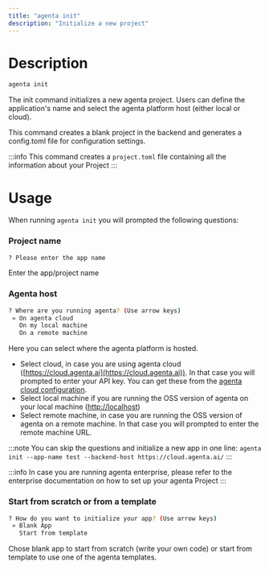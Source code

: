 ```yaml
---
title: "agenta init"
description: "Initialize a new project"
---
```


# Description

```bash
agenta init
```

The init command initializes a new agenta project. Users can define the application's name and select the agenta platform host (either local or cloud).

This command creates a blank project in the backend and generates a config.toml file for configuration settings.

:::info
This command creates a `project.toml` file containing all the information about your Project
:::

# Usage

When running `agenta init` you will prompted the following questions:

### Project name

```bash
? Please enter the app name
```

Enter the app/project name

### Agenta host

```bash
? Where are you running agenta? (Use arrow keys)
 » On agenta cloud
   On my local machine
   On a remote machine
```

Here you can select where the agenta platform is hosted.

- Select cloud, in case you are using agenta cloud ([https://cloud.agenta.ai](https://cloud.agenta.ai)). In that case you will prompted to enter your API key. You can get these from the [agenta cloud configuration](https://cloud.agenta.ai/settings?tab=apiKeys).
- Select local machine if you are running the OSS version of agenta on your local machine ([http://localhost](http://localhost))
- Select remote machine, in case you are running the OSS version of agenta on a remote machine. In that case you will prompted to enter the remote machine URL.

:::note
  You can skip the questions and initialize a new app in one line: `agenta init --app-name test --backend-host
  https://cloud.agenta.ai/`
:::

:::info
In case you are running agenta enterprise, please refer to the enterprise documentation on how to set up your agenta Project
:::

### Start from scratch or from a template

```bash
? How do you want to initialize your app? (Use arrow keys)
 » Blank App
   Start from template
```

Chose blank app to start from scratch (write your own code) or start from template to use one of the agenta templates.
